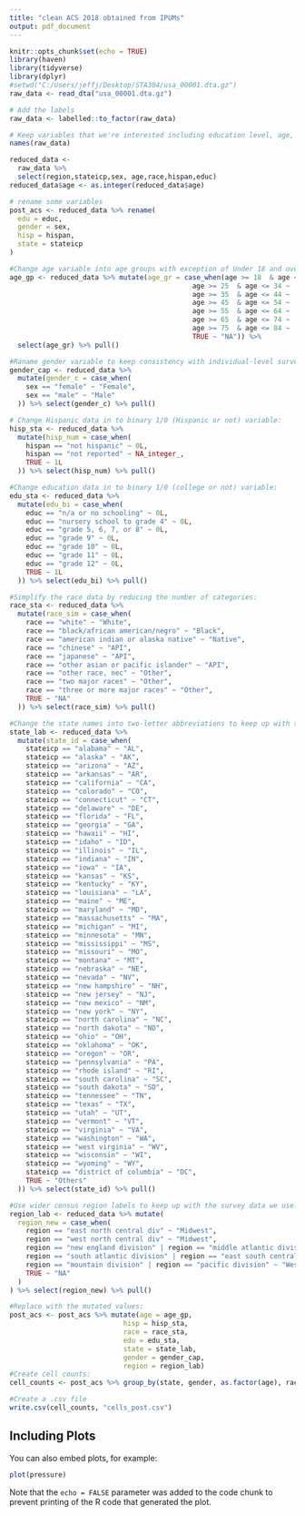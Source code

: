 ```yaml
---
title: "clean ACS 2018 obtained from IPUMs"
output: pdf_document
---
```


```r
knitr::opts_chunk$set(echo = TRUE)
library(haven)
library(tidyverse)
library(dplyr)
#setwd("C:/Users/jeffj/Desktop/STA304/usa_00001.dta.gz")
raw_data <- read_dta("usa_00001.dta.gz")

# Add the labels
raw_data <- labelled::to_factor(raw_data)

```


```r

# Keep variables that we're interested including education level, age, gender, race, Hispanic identity and regions. 
names(raw_data)

reduced_data <- 
  raw_data %>% 
  select(region,stateicp,sex, age,race,hispan,educ)
reduced_data$age <- as.integer(reduced_data$age)

# rename some variables 
post_acs <- reduced_data %>% rename(
  edu = educ,
  gender = sex,
  hisp = hispan,
  state = stateicp
)

#Change age variable into age groups with exception of Under 18 and over 75. 
age_gp <- reduced_data %>% mutate(age_gr = case_when(age >= 18  & age <= 24 ~ '18',
                                             age >= 25  & age <= 34 ~ '25',
                                             age >= 35  & age <= 44 ~ '35',
                                             age >= 45  & age <= 54 ~ '45',
                                             age >= 55  & age <= 64 ~ '55',
                                             age >= 65  & age <= 74 ~ '65',
                                             age >= 75  & age <= 84 ~ '75',
                                             TRUE ~ "NA")) %>%
  select(age_gr) %>% pull()

#Raname gender variable to keep consistency with individual-level survey data
gender_cap <- reduced_data %>%
  mutate(gender_c = case_when(
    sex == "female" ~ "Female",
    sex == "male" ~ "Male"
  )) %>% select(gender_c) %>% pull()

# Change Hispanic data in to binary 1/0 (Hispanic or not) variable:
hisp_sta <- reduced_data %>%
  mutate(hisp_num = case_when(
    hispan == "not hispanic" ~ 0L,
    hispan == "not reported" ~ NA_integer_,
    TRUE ~ 1L
  )) %>% select(hisp_num) %>% pull()

#Change education data in to binary 1/0 (college or not) variable:
edu_sta <- reduced_data %>%
  mutate(edu_bi = case_when(
    educ == "n/a or no schooling" ~ 0L,
    educ == "nursery school to grade 4" ~ 0L,
    educ == "grade 5, 6, 7, or 8" ~ 0L,
    educ == "grade 9" ~ 0L,
    educ == "grade 10" ~ 0L,
    educ == "grade 11" ~ 0L,
    educ == "grade 12" ~ 0L,
    TRUE ~ 1L
  )) %>% select(edu_bi) %>% pull()

#Simplify the race data by reducing the number of categories:
race_sta <- reduced_data %>%
  mutate(race_sim = case_when(
    race == "white" ~ "White",
    race == "black/african american/negro" ~ "Black",
    race == "american indian or alaska native" ~ "Native",
    race == "chinese" ~ "API",
    race == "japanese" ~ "API",
    race == "other asian or pacific islander" ~ "API",
    race == "other race, nec" ~ "Other",
    race == "two major races" ~ "Other",
    race == "three or more major races" ~ "Other",
    TRUE ~ "NA"
  )) %>% select(race_sim) %>% pull()

#Change the state names into two-letter abbreviations to keep up with the survey data we use:
state_lab <- reduced_data %>%
  mutate(state_id = case_when(
    stateicp == "alabama" ~ "AL",
    stateicp == "alaska" ~ "AK",
    stateicp == "arizona" ~ "AZ",
    stateicp == "arkansas" ~ "AR",
    stateicp == "california" ~ "CA",
    stateicp == "colorado" ~ "CO",
    stateicp == "connecticut" ~ "CT",
    stateicp == "delaware" ~ "DE",
    stateicp == "florida" ~ "FL",
    stateicp == "georgia" ~ "GA",
    stateicp == "hawaii" ~ "HI",
    stateicp == "idaho" ~ "ID",
    stateicp == "illinois" ~ "IL",
    stateicp == "indiana" ~ "IN",
    stateicp == "iowa" ~ "IA",
    stateicp == "kansas" ~ "KS",
    stateicp == "kentucky" ~ "KY",
    stateicp == "louisiana" ~ "LA",
    stateicp == "maine" ~ "ME",
    stateicp == "maryland" ~ "MD",
    stateicp == "massachusetts" ~ "MA",
    stateicp == "michigan" ~ "MI",
    stateicp == "minnesota" ~ "MN",
    stateicp == "mississippi" ~ "MS",
    stateicp == "missouri" ~ "MO",
    stateicp == "montana" ~ "MT",
    stateicp == "nebraska" ~ "NE",
    stateicp == "nevada" ~ "NV",
    stateicp == "new hampshire" ~ "NH",
    stateicp == "new jersey" ~ "NJ",
    stateicp == "new mexico" ~ "NM",
    stateicp == "new york" ~ "NY",
    stateicp == "north carolina" ~ "NC",
    stateicp == "north dakota" ~ "ND",
    stateicp == "ohio" ~ "OH",
    stateicp == "oklahoma" ~ "OK",
    stateicp == "oregon" ~ "OR",
    stateicp == "pennsylvania" ~ "PA",
    stateicp == "rhode island" ~ "RI",
    stateicp == "south carolina" ~ "SC",
    stateicp == "south dakota" ~ "SD",
    stateicp == "tennessee" ~ "TN",
    stateicp == "texas" ~ "TX",
    stateicp == "utah" ~ "UT",
    stateicp == "vermont" ~ "VT",
    stateicp == "virginia" ~ "VA",
    stateicp == "washington" ~ "WA",
    stateicp == "west virginia" ~ "WV",
    stateicp == "wisconsin" ~ "WI",
    stateicp == "wyoming" ~ "WY",
    stateicp == "district of columbia" ~ "DC",
    TRUE ~ "Others"
  )) %>% select(state_id) %>% pull()

#Use wider census region labels to keep up with the survey data we use:
region_lab <- reduced_data %>% mutate(
  region_new = case_when(
    region == "east north central div" ~ "Midwest",
    region == "west north central div" ~ "Midwest",
    region == "new england division" | region == "middle atlantic division" ~ "Northeast",
    region == "south atlantic division" | region == "east south central div" | region == "west south central div" ~ "South",
    region == "mountain division" | region == "pacific division" ~ "West",
    TRUE ~ "NA"
  )
) %>% select(region_new) %>% pull()

#Replace with the mutated values:
post_acs <- post_acs %>% mutate(age = age_gp,
                            hisp = hisp_sta,
                            race = race_sta,
                            edu = edu_sta,
                            state = state_lab,
                            gender = gender_cap,
                            region = region_lab)
#Create cell counts:
cell_counts <- post_acs %>% group_by(state, gender, as.factor(age), race, hisp, edu) %>% count() %>% rename(age = "as.factor(age)")

#Create a .csv file
write.csv(cell_counts, "cells_post.csv")
```

## Including Plots

You can also embed plots, for example:

```r
plot(pressure)
```

Note that the `echo = FALSE` parameter was added to the code chunk to prevent printing of the R code that generated the plot.
